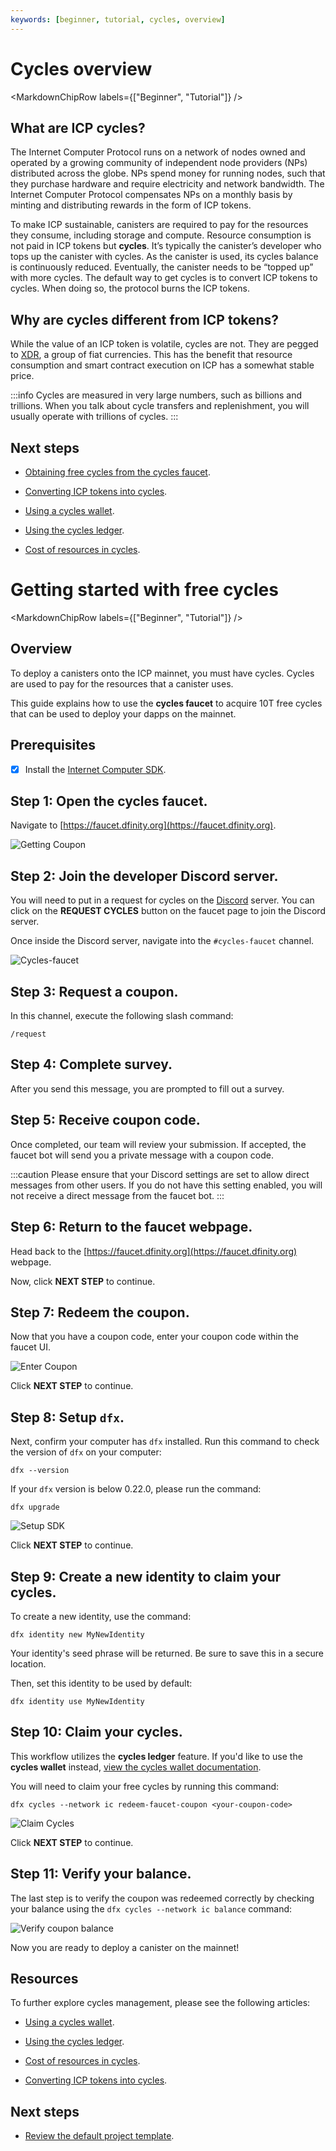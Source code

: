 ```yaml
---
keywords: [beginner, tutorial, cycles, overview]
---
```



# Cycles overview

<MarkdownChipRow labels={["Beginner", "Tutorial"]} />

## What are ICP cycles?
The Internet Computer Protocol runs on a network of nodes owned and operated by a growing community of independent node providers (NPs) distributed across the globe. NPs spend money for running nodes, such that they purchase hardware and require electricity and network bandwidth. The Internet Computer Protocol compensates NPs on a monthly basis by minting and distributing rewards in the form of ICP tokens.

To make ICP sustainable, <GlossaryTooltip>canisters</GlossaryTooltip> are required to pay for the resources they consume, including storage and compute. Resource consumption is not paid in ICP tokens but **cycles**. It’s typically the canister’s developer who tops up the canister with cycles. As the canister is used, its cycles balance is continuously reduced. Eventually, the canister needs to be “topped up” with more cycles. The default way to get cycles is to convert ICP tokens to cycles. When doing so, the protocol burns the ICP tokens.

## Why are cycles different from ICP tokens?

While the value of an ICP token is volatile, cycles are not. They are pegged to [XDR](https://en.wikipedia.org/wiki/Special_drawing_rights), a group of fiat currencies. This has the benefit that resource consumption and smart contract execution on ICP has a somewhat stable price.

:::info
Cycles are measured in very large numbers, such as billions and trillions. When you talk about cycle transfers and replenishment, you will usually operate with trillions of cycles.
:::

## Next steps

- [Obtaining free cycles from the cycles faucet](/docs/current/developer-docs/getting-started/cycles/cycles-faucet).

- [Converting ICP tokens into cycles](/docs/current/developer-docs/defi/cycles/converting_icp_tokens_into_cycles).

- [Using a cycles wallet](/docs/current/developer-docs/defi/cycles/cycles-wallet).

- [Using the cycles ledger](/docs/current/developer-docs/defi/cycles/cycles-ledger).

- [Cost of resources in cycles](/docs/current/developer-docs/gas-cost).


# Getting started with free cycles

<MarkdownChipRow labels={["Beginner", "Tutorial"]} />

## Overview

To deploy a <GlossaryTooltip>canisters</GlossaryTooltip> onto the ICP mainnet, you must have cycles. Cycles are used to pay for the resources that a canister uses.

This guide explains how to use the **cycles faucet** to acquire 10T free cycles that can be used to deploy your dapps on the mainnet.

## Prerequisites

- [x] Install the [Internet Computer SDK](/docs/current/developer-docs/getting-started/install/).

## Step 1: Open the cycles faucet.

Navigate to [https://faucet.dfinity.org](https://faucet.dfinity.org).

![Getting Coupon](_attachments/faucet_step_1.png)

## Step 2: Join the developer Discord server.

You will need to put in a request for cycles on the [Discord](https://discord.internetcomputer.org) server. You can click on the **REQUEST CYCLES** button on the faucet page to join the Discord server.

Once inside the Discord server, navigate into the `#cycles-faucet` channel.

![Cycles-faucet](./_attachments/cycles-faucet.png)

## Step 3: Request a coupon.

In this channel, execute the following slash command:

```
/request
```

## Step 4: Complete survey.

After you send this message, you are prompted to fill out a survey.

## Step 5: Receive coupon code.

Once completed, our team will review your submission. If accepted, the faucet bot will send you a private message with a coupon code.

:::caution
Please ensure that your Discord settings are set to allow direct messages from other users. If you do not have this setting enabled, you will not receive a direct message from the faucet bot.
:::

## Step 6: Return to the faucet webpage.

Head back to the [https://faucet.dfinity.org](https://faucet.dfinity.org) webpage.

Now, click **NEXT STEP** to continue.

## Step 7: Redeem the coupon.

Now that you have a coupon code, enter your coupon code within the faucet UI.

![Enter Coupon](_attachments/faucet_step_3.png)

Click **NEXT STEP** to continue.

## Step 8: Setup `dfx`.

Next, confirm your computer has `dfx` installed. Run this command to check the version of `dfx` on your computer:

```
dfx --version
```

If your `dfx` version is below 0.22.0, please run the command:

```
dfx upgrade
```

![Setup SDK](_attachments/faucet_step_4.png)

Click **NEXT STEP** to continue.

## Step 9: Create a new identity to claim your cycles.

To create a new identity, use the command:

```
dfx identity new MyNewIdentity
```

Your identity's seed phrase will be returned. Be sure to save this in a secure location.

Then, set this identity to be used by default:

```
dfx identity use MyNewIdentity
```

## Step 10: Claim your cycles.

This workflow utilizes the **cycles ledger** feature. If you'd like to use the **cycles wallet** instead, [view the cycles wallet documentation](/docs/current/developer-docs/defi/cycles/cycles-wallet).

You will need to claim your free cycles by running this command:

```
dfx cycles --network ic redeem-faucet-coupon <your-coupon-code>
```

![Claim Cycles](_attachments/faucet_step_5.png)

Click **NEXT STEP** to continue.

## Step 11: Verify your balance.

The last step is to verify the coupon was redeemed correctly by checking your balance using the `dfx cycles --network ic balance` command:

![Verify coupon balance](_attachments/faucet_step_6.png)

Now you are ready to deploy a canister on the mainnet!

## Resources

To further explore cycles management, please see the following articles:

- [Using a cycles wallet](/docs/current/developer-docs/defi/cycles/cycles-wallet).

- [Using the cycles ledger](/docs/current/developer-docs/defi/cycles/cycles-ledger).

- [Cost of resources in cycles](/docs/current/developer-docs/gas-cost).

- [Converting ICP tokens into cycles](/docs/current/developer-docs/defi/cycles/converting_icp_tokens_into_cycles).


## Next steps

- [Review the default project template](/docs/current/developer-docs/smart-contracts/write/default-template).


